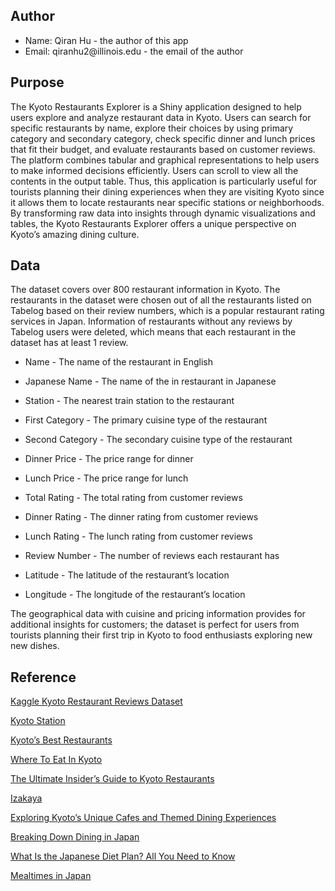 ## Author

* Name: Qiran Hu - the author of this app
* Email: qiranhu2@illinois.edu - the email of the author

## Purpose

The Kyoto Restaurants Explorer is a Shiny application designed to help users explore and analyze restaurant data in Kyoto. Users can search for specific restaurants by name, explore their choices by using primary category and secondary category, check specific dinner and lunch prices that fit their budget, and evaluate restaurants based on customer reviews. The platform combines tabular and graphical representations to help users to make informed decisions efficiently. Users can scroll to view all the contents in the output table. Thus, this application is particularly useful for tourists planning their dining experiences when they are visiting Kyoto since it allows them to locate restaurants near specific stations or neighborhoods. By transforming raw data into insights through dynamic visualizations and tables, the Kyoto Restaurants Explorer offers a unique perspective on Kyoto's amazing dining culture. 

## Data

The dataset covers over 800 restaurant information in Kyoto. The restaurants in the dataset were chosen out of all the restaurants listed on Tabelog based on their review numbers, which is a popular  restaurant rating services in Japan. Information of restaurants without any reviews by Tabelog users were deleted, which means that each restaurant in the dataset has at least 1 review.

* Name - The name of the restaurant in English

* Japanese Name - The name of the in restaurant in Japanese

* Station - The nearest train station to the restaurant 

* First Category -  The primary cuisine type of the restaurant

* Second Category - The secondary cuisine type of the restaurant

* Dinner Price - The price range for dinner

* Lunch Price - The price range for lunch

* Total Rating - The total rating from customer reviews

* Dinner Rating - The dinner rating from customer reviews

* Lunch Rating - The lunch rating from customer reviews

* Review Number - The number of reviews each restaurant has

* Latitude - The latitude of the restaurant's location

* Longitude - The longitude of the restaurant's location

The geographical data with cuisine and pricing information provides for additional insights for customers; the  dataset is perfect for users from tourists planning their first trip in Kyoto to food enthusiasts exploring new new dishes.

## Reference

[Kaggle Kyoto Restaurant Reviews Dataset](https://www.kaggle.com/datasets/koki25ando/tabelog-restaurant-review-dataset/data)

[Kyoto Station](https://www.kyotostation.com/)

[Kyoto's Best Restaurants](https://www.tableall.com/restaurants/area/Kyoto)

[Where To Eat In Kyoto](https://andershusa.com/where-to-eat-in-kyoto-japan-guide-and-map/)

[The Ultimate Insider's Guide to Kyoto Restaurants](https://www.worldofmouth.app/destinations/kyoto)

[Izakaya](https://traditionalkyoto.com/eat/izakaya/)

[Exploring Kyoto’s Unique Cafes and Themed Dining Experiences](https://medium.com/@yinlewang/exploring-kyotos-unique-cafes-and-themed-dining-experiences-73a8f1466035)

[Breaking Down Dining in Japan](https://www.bontraveler.com/breaking-down-dining-in-japan/)

[What Is the Japanese Diet Plan? All You Need to Know](https://www.healthline.com/nutrition/japanese-diet)

[Mealtimes in Japan](https://piofront.com/mealtimes-in-japan/)
